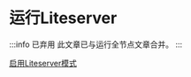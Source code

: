 # 运行Liteserver

:::info 已弃用
此文章已与运行全节点文章合并。
:::

[启用Liteserver模式](/v3/guidelines/nodes/running-nodes/liteserver-node)
